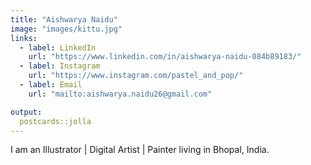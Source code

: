 ```yaml
---
title: "Aishwarya Naidu"
image: "images/kittu.jpg"
links:
  - label: LinkedIn
    url: "https://www.linkedin.com/in/aishwarya-naidu-084b89183/"
  - label: Instagram
    url: "https://www.instagram.com/pastel_and_pop/"
  - label: Email
    url: "mailto:aishwarya.naidu26@gmail.com"

output:
  postcards::jolla
---
```


I am an Illustrator | Digital Artist | Painter living in Bhopal, India. 